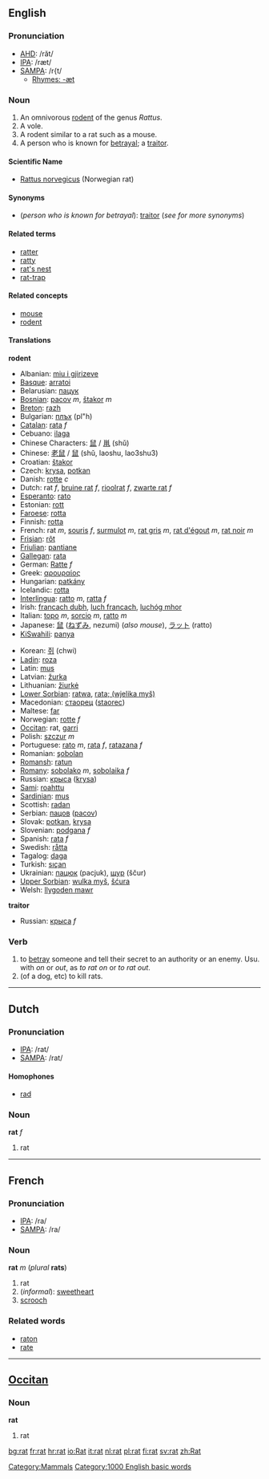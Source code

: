 :{{see|Rat}}
==English==
=== Pronunciation ===
*[[w:AHD|AHD]]: /răt/
*[[w:IPA|IPA]]: /ræt/
*[[w:SAMPA|SAMPA]]: /r{t/
**[[Rhymes:English:-æt|Rhymes: -æt]]

=== Noun ===
{{en-noun|rat|rats}}

#An omnivorous [[rodent]] of the genus ''Rattus''.
#A vole.
#A rodent similar to a rat such as a mouse.
#A person who is known for [[betrayal]]; a [[traitor]].

====Scientific Name====
*[[Rattus norvegicus]] (Norwegian rat)

==== Synonyms ====
*(''person who is known for betrayal''): [[traitor]] (''see for more synonyms'')

==== Related terms ====
*[[ratter]]
*[[ratty]]
*[[rat's nest]]
*[[rat-trap]]

==== Related concepts ====
*[[mouse]]
*[[rodent]]

==== Translations ====
'''rodent'''
{{top}}
*Albanian: [[miu i gjirizeve]]
*[[Basque]]: [[arratoi]]
*Belarusian: [[пацук]]
*[[Bosnian]]: [[pacov]] ''m'', [[štakor]] ''m''
*[[Breton]]: [[razh]]
*Bulgarian: [[плъх]] (pl"h)
*[[Catalan]]: [[rata]] ''f''
*Cebuano: [[ilaga]]
*Chinese Characters: [[鼠]] / [[鼡]] (shǔ)
*Chinese: [[老鼠]] / [[鼠]] (shǔ, laoshu, lao3shu3)
*Croatian: [[štakor]]
*Czech: [[krysa]], [[potkan]]
*Danish: [[rotte]] ''c''
*Dutch: rat ''f'', [[bruine rat]] ''f'', [[rioolrat]] ''f'', [[zwarte rat]] ''f''
*[[Esperanto]]: [[rato]]
*Estonian: [[rott]]
*[[Faroese]]: [[rotta]]
*Finnish: [[rotta]]
*French: rat ''m'', [[souris]] ''f'', [[surmulot]] ''m'', [[rat gris]] ''m'', [[rat d'égout]] ''m'', [[rat noir]] ''m''
*[[Frisian]]: [[rôt]]
*[[Friulian]]: [[pantiane]]
*[[Gallegan]]: [[rata]]
*German: [[Ratte]] ''f''
*Greek: [[αρουραίος]]
*Hungarian: [[patkány]]
*Icelandic: [[rotta]]
*[[Interlingua]]: [[ratto]] ''m'', [[ratta]] ''f''
*Irish: [[francach dubh]], [[luch francach]], [[luchóg mhor]]
*Italian: [[topo]] ''m'', [[sorcio]] ''m'', [[ratto]] ''m''
*Japanese: [[鼠]] ([[ねずみ]], nezumi) (''also mouse''), [[ラット]] (ratto)
*[[KiSwahili]]: [[panya]]
{{mid}}
*Korean: [[쥐]] (chwi)
*[[Ladin]]: [[roza]]
*Latin: [[mus]]
*Latvian: [[žurka]]
*Lithuanian: [[žiurkė]]
*[[Lower Sorbian]]: [[ratwa]], [[rata; (wjelika myš)]]
*Macedonian: [[стаорец]] ([[staorec]])
*Maltese: [[far]]
*Norwegian: [[rotte]] ''f''
*[[Occitan]]: rat, [[garri]]
*Polish: [[szczur]] ''m''
*Portuguese: [[rato]] ''m'', [[rata]] ''f'', [[ratazana]] ''f''
*Romanian: [[şobolan]]
*[[Romansh]]: [[ratun]]
*[[Romany]]: [[sobolako]] ''m'', [[sobolaika]] ''f''
*Russian: [[крыса]] ([[krysa]])
*[[Sami]]: [[roahttu]]
*[[Sardinian]]: [[mus]]
*Scottish: [[radan]]
*Serbian: [[пацов]] ([[pacov]])
*Slovak: [[potkan]], [[krysa]]
*Slovenian: [[podgana]] ''f''
*Spanish: [[rata]] ''f''
*Swedish: [[råtta]]
*Tagalog: [[daga]]
*Turkish: [[sıçan]]
*Ukrainian: [[пацюк]] (pacjuk), [[щур]] (ščur)
*[[Upper Sorbian]]: [[wulka myš]], [[šćura]]
*Welsh: [[llygoden mawr]] 
{{bottom}}

'''traitor'''

*Russian: [[крыса]] ''f''

===Verb ===
#to [[betray]] someone and tell their secret to an authority or an enemy. Usu. with ''on'' or ''out'', as ''to rat on'' or ''to rat out''.
#(of a dog, etc) to kill rats.

----

==Dutch==
=== Pronunciation ===
*[[w:IPA|IPA]]: /rat/
*[[w:SAMPA|SAMPA]]: /rat/

====Homophones====
*[[rad#Dutch|rad]]

=== Noun ===
'''rat''' ''f''

#rat

----
==French==
=== Pronunciation ===
*[[w:IPA|IPA]]: /ra/
*[[w:SAMPA|SAMPA]]: /ra/

=== Noun ===
'''rat''' ''m'' (''plural'' '''rats''')

#rat
#(''informal''): [[sweetheart]]
#[[scrooch]]

=== Related words ===
*[[raton]]<!-- (young rat) -->
*[[rate]]<!--female rat-->

----

==[[Occitan]]==
===Noun===
'''rat'''

#rat

[[Category:Mammals]]

[[Category:1000 English basic words]]

[[bg:rat]]
[[fr:rat]]
[[hr:rat]]
[[io:Rat]]
[[it:rat]]
[[nl:rat]]
[[pl:rat]]
[[fi:rat]]
[[sv:rat]]
[[zh:Rat]]